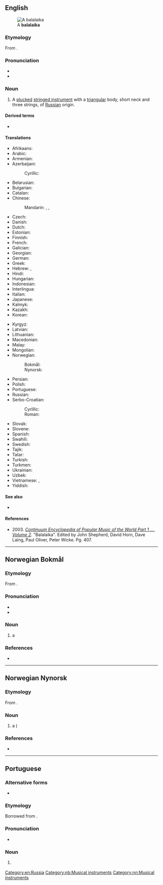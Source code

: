 {{also|Balalaika|balalaïka}}
==English==
{{wikipedia}}
[[Image:Balalaika (PSF).png|thumb|A '''balalaika''']]

===Etymology===
From {{der|en|ru|балала́йка|}}.

===Pronunciation===
* {{IPA|/bæləˈlaɪkə/|lang=en}}
* {{rhymes|aɪkə|lang=en}}

===Noun===
{{en-noun|s|balalaiki}}

# {{lb|en|musical instruments}} A [[plucked]] [[stringed instrument]] with a [[triangular]] body, short neck and three strings, of [[Russian]] origin.

====Derived terms====
* {{l|en|balalaikist}}

====Translations====
{{trans-top|Russian instrument}}
* Afrikaans: {{t|af|balalaika}}
* Arabic: {{t|ar|بَالَالَايْكَا|f}}
* Armenian: {{t+|hy|բալալայկա}}
* Azerbaijani: {{t+|az|balalayka}}
*: Cyrillic: {{t|az|балалајка|sc=Cyrl}}
* Belarusian: {{t|be|балала́йка|f|sc=Cyrl}}
* Bulgarian: {{t|bg|балала́йка|f|sc=Cyrl}}
* Catalan: {{t+|ca|balalaica|f}}
* Chinese:
*: Mandarin: {{t|cmn|巴拉萊卡琴|sc=Hani}}, {{t|cmn|巴拉莱卡琴|tr=bālāláikǎ-qín|sc=Hani}}, {{t+|cmn|三角琴|tr=sānjiǎoqín|sc=Hani}}
* Czech: {{t+|cs|balalajka|f}}
* Danish: {{t|da|balalajka}}
* Dutch: {{t+|nl|balalaika|f}}
* Estonian: {{t+|et|balalaika}}
* Finnish: {{t+|fi|balalaikka}}
* French: {{t+|fr|balalaïka|f}}
* Galician: {{t+|gl|balalaica|f}}
* Georgian: {{t|ka|ბალალაიკა|sc=Geor}}
* German: {{t+|de|Balalaika|f}}
* Greek: {{t+|el|μπαλαλάικα|f}}
* Hebrew: {{t+|he|בָּלָלַיְקָה|f|tr=balalayka}}, {{t+|he|בללייקה|f|tr=balalayka|sc=Hebr}}
* Hindi: {{t|hi|बालालय्का|tr=bālālaykā}}
* Hungarian: {{t+|hu|balalajka}}
* Indonesian: {{t+|id|balalaika}}
* Interlingua: {{t|ia|balalaika}}
* Italian: {{t+|it|balalaika|f}}
* Japanese: {{t|ja|バラライカ|tr=bararaika}}
* Kalmyk: {{t|xal|балалайк}}
* Kazakh: {{t|kk|балалайка|sc=Cyrl}}
* Korean: {{t|ko|발랄라이카}}
{{trans-mid}}
* Kyrgyz: {{t+|ky|балалайка|sc=Cyrl}}
* Latvian: {{t|lv|balalajka|f}}
* Lithuanian: {{t|lt|balalajka|f}}
* Macedonian: {{t|mk|балалајка|f|sc=Cyrl}}
* Malay: {{t|ms|balalaika}}
* Mongolian: {{t|mn|балалайка|sc=Cyrl}}
* Norwegian:
*: Bokmål: {{t|nb|balalaika|m}}
*: Nynorsk: {{t|nn|balalaika|m}}
* Persian: {{t+|fa|بالالایکا|tr=bâlâlâykâ|sc=fa-Arab}}
* Polish: {{t+|pl|bałałajka|f}}
* Portuguese: {{t|pt|balalaika|f}}
* Russian: {{t+|ru|балала́йка|f}}
* Serbo-Croatian:
*: Cyrillic: {{t|sh|балалајка|f}}
*: Roman: {{t+|sh|balalajka|f}}
* Slovak: {{t+|sk|balalajka|f}}
* Slovene: {{t+|sl|balalajka|f}}
* Spanish: {{t+|es|balalaica|f}}
* Swahili: {{t|sw|balalaika}}
* Swedish: {{t+|sv|balalajka|c}}
* Tajik: {{t|tg|балалайка|sc=Cyrl}}
* Tatar: {{t|tt|балалайка|sc=Cyrl}}
* Turkish: {{t+|tr|balalayka}}
* Turkmen: {{t+|tk|balalaýka}}
* Ukrainian: {{t+|uk|балала́йка|f}}
* Uzbek: {{t+|uz|balalayka}}
* Vietnamese: {{t|vi|balalaica}}, {{t+|vi|balalaika}}
* Yiddish: {{t|yi|באַלאַלײַקע|f|sc=Hebr}}
{{trans-bottom}}

====See also====
* {{l|en|Appendix:Glossary of chordophones}}

====References====
* 2003. [https://books.google.com/books?id=x8KvAwAAQBAJ&pg=PA407&dq=balalaika+is&hl=en&sa=X&ved=0CDQQ6AEwBGoVChMI5o_R2d-7xwIVjD0-Ch04JwYS#v=onepage&q=balalaika%20is&f=false ''Continuum Encyclopedia of Popular Music of the World Part 1 ..., Volume 2'']. "Balalaika". Edited by John Shepherd, David Horn, Dave Laing, Paul Oliver, Peter Wicke. Pg. 407.

[[Category:en:Russia]]

----

==Norwegian Bokmål==
{{wikipedia|lang=nb}}

===Etymology===
From {{der|nb|ru|балала́йка}}.

===Pronunciation===
* {{IPA|/bɑlɑlɑjkɑ/|lang=nb}}
* {{rhymes|ɑ|lang=nb}}

===Noun===
{{nb-noun-m1}}

# a {{l|en|balalaika}} {{q|string instrument}}

===References===
* {{R:The Bokmål Dictionary}}

[[Category:nb:Musical instruments]]

----

==Norwegian Nynorsk==
{{wikipedia|lang=nn}}

===Etymology===
From {{der|nn|ru|балала́йка}}.

===Noun===
{{head|nn|noun|g=m|definite singular|balalaikaen|indefinite plural|balalaikaar|or|balalaikaer|definite plural|balalaikaane|or|balalaikaene}}

# a {{l|en|balalaika}} {{q|string instrument}})

===References===
* {{R:The Nynorsk Dictionary}}

[[Category:nn:Musical instruments]]

----

==Portuguese==

===Alternative forms===
* {{l|pt|balalaica}}

===Etymology===
Borrowed from {{bor|pt|ru|балала́йка}}.

===Pronunciation===
* {{a|Brazil}} {{IPA|/ˌba.la.ˈlaj.kɐ/|lang=pt}}

===Noun===
{{pt-noun|f|s}}

# {{lb|pt|musical instruments}} {{l|en|balalaika}} {{gloss|Russian string instrument}}